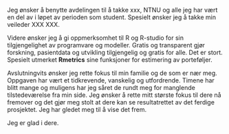 Jeg ønsker å benytte avdelingen til å takke xxx, NTNU og alle jeg har vært en del av i løpet av perioden som student. Spesielt ønsker jeg å takke min veileder XXX XXX. 


Videre ønsker jeg å gi oppmerksomhet til R og R-studio for sin tilgjengelighet av programvare og modeller. Gratis og transparent gjør forskning, pasientdata og utvikling tilgjengelig og gratis for alle. Det er stort. Spesielt utmerket **Rmetrics** sine funksjoner for estimering av porteføljer. 


Avslutningvits ønsker jeg rette fokus til min familie og de som er nær meg. Oppgaven har vært et tidkrevende, vanskelig og utfordrende. Timene har blitt mange og muligens har jeg såret de rundt meg for manglende tilstedeværelse fra min side. Jeg ønsker å rette mitt største fokus til dere nå fremover og det gjør meg stolt at dere kan se resultatrettet av det ferdige prosjektet. Jeg har gledet meg til å vise det frem.

Jeg er glad i dere. 




\begin{flushright}
Lyder Aleksander Mathisen \\
NTNU, Norwegian University of Science n Technology \\
27 May 2021
\end{flushright}
